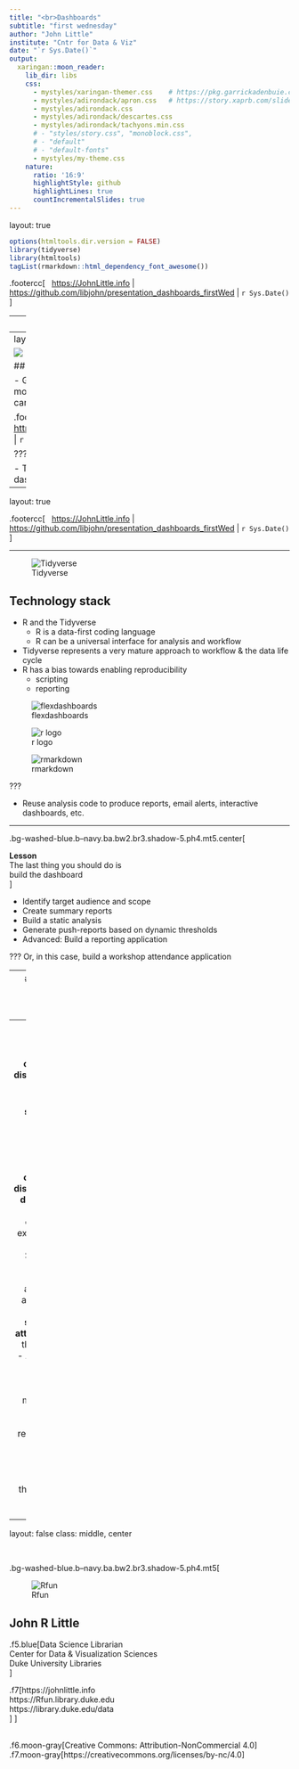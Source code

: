 ```yaml
---
title: "<br>Dashboards"
subtitle: "first wednesday"
author: "John Little"
institute: "Cntr for Data & Viz"
date: "`r Sys.Date()`"
output:
  xaringan::moon_reader:
    lib_dir: libs    
    css:
      - mystyles/xaringan-themer.css    # https://pkg.garrickadenbuie.com/xaringanthemer/articles/xaringanthemer.html
      - mystyles/adirondack/apron.css   # https://story.xaprb.com/slides/adirondack/
      - mystyles/adirondack.css
      - mystyles/adirondack/descartes.css
      - mystyles/adirondack/tachyons.min.css
      # - "styles/story.css", "monoblock.css", 
      # - "default"
      # - "default-fonts"
      - mystyles/my-theme.css
    nature:
      ratio: '16:9'
      highlightStyle: github
      highlightLines: true
      countIncrementalSlides: true
---
```


layout: true

```r
options(htmltools.dir.version = FALSE)
library(tidyverse)
library(htmltools)
tagList(rmarkdown::html_dependency_font_awesome())
```

.footercc[
<i class="fab fa-creative-commons"></i>&nbsp; <i class="fab fa-creative-commons-by"></i><i class="fab fa-creative-commons-nc"></i>  <a href = "https://JohnLittle.info"><span class = "opacity30">https://</span>JohnLittle<span class = "opacity30">.info</span></a> 
<span class = "opacity30"> | <a href="https://github.com/libjohn/presentation_dashboards_firstWed">https://github.com/libjohn/presentation_dashboards_firstWed</a> | `r Sys.Date()` </span>
]

---
class: img-right-full

![](images/attendance.png)

# Three tenets


- Just numbers
- Benefits of review
- Dashboard fatigue is a real thing 


???

- The implications of dashboard fatigue might be the most interesting thing to discuss in the QA

---
layout: false
class: img-left-full

![](images/by_dept_compare.png)

## Drivers

- Goal: create a dashboard of workshop attendance 
- CDVS motivated by the possibility of exploring data 
- Dashboard can be the basis of another  workshop 

.footercc[
<i class="fab fa-creative-commons"></i>&nbsp; <i class="fab fa-creative-commons-by"></i><i class="fab fa-creative-commons-nc"></i>  <a href = "https://JohnLittle.info"><span class = "opacity30">https://</span>JohnLittle<span class = "opacity30">.info</span></a> 
<span class = "opacity30"> | <a href="https://github.com/libjohn/presentation_dashboards_firstWed">https://github.com/libjohn/presentation_dashboards_firstWed</a> | `r Sys.Date()` </span>
]

???

- These are not exactly the best drivers for creating a dashboard.  They’re not bad either.

---
layout: true

.footercc[
<i class="fab fa-creative-commons"></i>&nbsp; <i class="fab fa-creative-commons-by"></i><i class="fab fa-creative-commons-nc"></i>  <a href = "https://JohnLittle.info"><span class = "opacity30">https://</span>JohnLittle<span class = "opacity30">.info</span></a> 
<span class = "opacity30"> | <a href="https://github.com/libjohn/presentation_dashboards_firstWed">https://github.com/libjohn/presentation_dashboards_firstWed</a> | `r Sys.Date()` </span>
]

---

![Tidyverse](images/tidyverse.png# w-10pct t-1 db fr mr-4)

## Technology stack 



- R and the Tidyverse   
    - R is a data-first coding language   
    - R can be a universal interface for analysis and workflow   
- Tidyverse represents a very mature approach to workflow & the data life cycle  
- R has a bias towards enabling reproducibility   
    - scripting   
    - reporting   
    

![flexdashboards](images/flexdashboard.png#  w-10pct fr fm mr-4)  

![r logo](images/r_logo.png# fm fr w-10pct mr-4)  

![rmarkdown](images/rmarkdown.png#  w-10pct fr mr-4)  

    
???

- Reuse analysis code to produce reports, email alerts, interactive dashboards, etc.  

---

.bg-washed-blue.b--navy.ba.bw2.br3.shadow-5.ph4.mt5.center[

**Lesson**  
The last thing you should do is  
build the dashboard  
]

- Identify target audience and scope  
- Create summary reports   
- Build a static analysis   
- Generate push-reports based on dynamic thresholds  
- Advanced: Build a reporting application

???
Or, in this case, build a workshop attendance application

---
## Skipping those important questions 

- If developing the dashboard in R...  
    - Flexdashboard (dashboards)
    - Shiny (Web applications)

Not mutually exclusive but Flexdashboards has a significantly lower barrier to entry  

.center[![people](images/happy_people2.jpg# h-10pct w-33pct)] 

---
## Actual Goals  

- Host **cleaned and disaggregated data** 

- Provide a **summary of attendance** 

![survey](images/survey_1.png# absolute ofv r-3 w-75pct h-7-12th)


    
???

- Host **cleaned and disaggregated data** 
    - A data archive for clean data 
        - exported from the SpringShare registration system 
        - accounts for attendance
- Provide a **summary of attendance** so that staff can 
    - Assess their workshop’s impact over time (as measured by attendance and registration)
    - See current semester attendance totals within the context of multi-year totals


---
layout: false
class:  middle, center

<br>

.bg-washed-blue.b--navy.ba.bw2.br3.shadow-5.ph4.mt5[

![Rfun](images/rfun.png# fl l-4 w-2-12th)

## John R Little

.f5.blue[Data Science Librarian  
Center for Data & Visualization Sciences  
Duke University Libraries  
]

.f7[https://johnlittle.info  
https://Rfun.library.duke.edu  
https://library.duke.edu/data  
]
]



<i class="fab fa-creative-commons fa-2x"></i> &nbsp; <i class="fab fa-creative-commons-by fa-2x"></i><i class="fab fa-creative-commons-nc fa-2x"></i>  
.f6.moon-gray[Creative Commons:  Attribution-NonCommercial 4.0]  
.f7.moon-gray[https://creativecommons.org/licenses/by-nc/4.0]